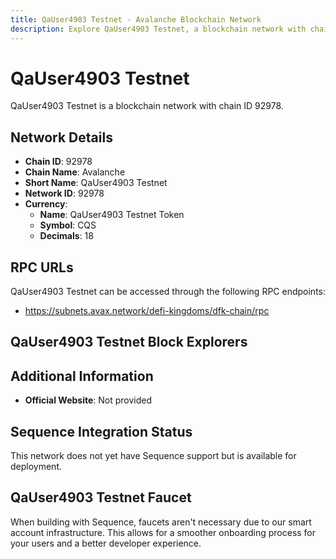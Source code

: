 ```yaml
--- 
title: QaUser4903 Testnet - Avalanche Blockchain Network
description: Explore QaUser4903 Testnet, a blockchain network with chain ID 92978. Learn about its native currency, QaUser4903 Testnet Token, and how to interact with the network.
---
```


# QaUser4903 Testnet

QaUser4903 Testnet is a blockchain network with chain ID 92978.

## Network Details

- **Chain ID**: 92978
- **Chain Name**: Avalanche
- **Short Name**: QaUser4903 Testnet
- **Network ID**: 92978
- **Currency**: 
  - **Name**: QaUser4903 Testnet Token
  - **Symbol**: CQS
  - **Decimals**: 18

## RPC URLs

QaUser4903 Testnet can be accessed through the following RPC endpoints:

- https://subnets.avax.network/defi-kingdoms/dfk-chain/rpc

## QaUser4903 Testnet Block Explorers



## Additional Information

- **Official Website**: Not provided

## Sequence Integration Status

This network does not yet have Sequence support but is available for deployment.

## QaUser4903 Testnet Faucet

When building with Sequence, faucets aren't necessary due to our smart account infrastructure. This allows for a smoother onboarding process for your users and a better developer experience.
